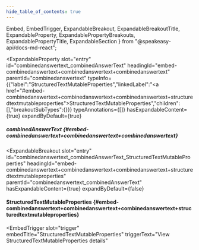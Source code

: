 ```yaml
---
hide_table_of_contents: true
---
```

  Embed,
  EmbedTrigger,
  ExpandableBreakout,
  ExpandableBreakoutTitle,
  ExpandableProperty,
  ExpandablePropertyBreakouts,
  ExpandablePropertyTitle,
  ExpandableSection
} from "@speakeasy-api/docs-md-react";

<ExpandableSection>

<ExpandableProperty
  slot="entry"
  id="combinedanswertext_combinedAnswerText"
  headingId="embed-combinedanswertext+combinedanswertext+combinedanswertext"
  parentId="combinedanswertext"
  typeInfo={{"label":"StructuredTextMutableProperties","linkedLabel":"<a href=\"#embed-combinedanswertext+combinedanswertext+combinedanswertext+structuredtextmutableproperties\">StructuredTextMutableProperties</a>","children":[],"breakoutSubTypes":{}}}
  typeAnnotations={[]}
  hasExpandableContent={true}
  expandByDefault={true}
>

<ExpandablePropertyTitle slot="title">

##### combinedAnswerText \{#embed-combinedanswertext+combinedanswertext+combinedanswertext\}

</ExpandablePropertyTitle>

<ExpandablePropertyBreakouts slot="breakouts">

<ExpandableBreakout
  slot="entry"
  id="combinedanswertext_combinedAnswerText_StructuredTextMutableProperties"
  headingId="embed-combinedanswertext+combinedanswertext+combinedanswertext+structuredtextmutableproperties"
  parentId="combinedanswertext_combinedAnswerText"
  hasExpandableContent={true}
  expandByDefault={false}
>

<ExpandableBreakoutTitle slot="title">

#### StructuredTextMutableProperties \{#embed-combinedanswertext+combinedanswertext+combinedanswertext+structuredtextmutableproperties\}

</ExpandableBreakoutTitle>

<Embed slot="embed">

<EmbedTrigger
  slot="trigger"
  embedTitle="StructuredTextMutableProperties"
  triggerText="View StructuredTextMutableProperties details"
>

<Embedstructuredtextmutableproperties />

</EmbedTrigger>

</Embed>

</ExpandableBreakout>

</ExpandablePropertyBreakouts>

</ExpandableProperty>

</ExpandableSection>